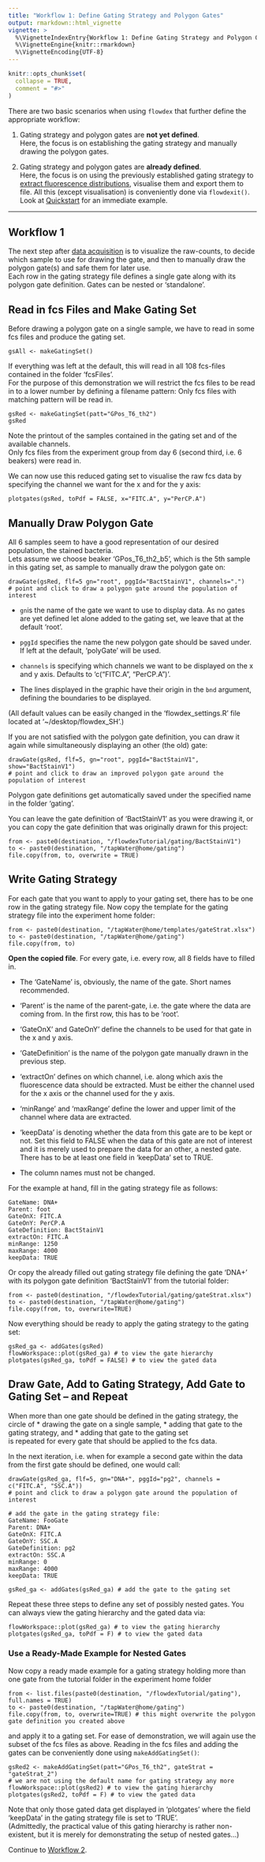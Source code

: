```yaml
---
title: "Workflow 1: Define Gating Strategy and Polygon Gates"
output: rmarkdown::html_vignette
vignette: >
  %\VignetteIndexEntry{Workflow 1: Define Gating Strategy and Polygon Gates}
  %\VignetteEngine{knitr::rmarkdown}
  %\VignetteEncoding{UTF-8}
---
```


```r
knitr::opts_chunk$set(
  collapse = TRUE,
  comment = "#>"
)
```

There are two basic scenarios when using `flowdex` that further define the appropriate workflow:

1.  Gating strategy and polygon gates are **not yet defined**.\
    Here, the focus is on establishing the gating strategy and manually drawing the polygon gates.

2.  Gating strategy and polygon gates are **already defined**.\
    Here, the focus is on using the previously established gating strategy to [extract fluorescence distributions](https://bpollner.github.io/flowdex/articles/workflow-2.html), visualise them and export them to file. All this (except visualisation) is conveniently done via `flowdexit()`. Look at [Quickstart](https://bpollner.github.io/flowdex/articles/flowdex.html#quickstart) for an immediate example.

------------------------------------------------------------------------

## Workflow 1

The next step after [data acquisition](https://bpollner.github.io/flowdex/articles/acquire-data.html) is to visualize the raw-counts, to decide which sample to use for drawing the gate, and then to manually draw the polygon gate(s) and safe them for later use.\
Each row in the gating strategy file defines a single gate along with its polygon gate definition. Gates can be nested or 'standalone'.

## Read in fcs Files and Make Gating Set

Before drawing a polygon gate on a single sample, we have to read in some fcs files and produce the gating set.

    gsAll <- makeGatingSet()

If everything was left at the default, this will read in all 108 fcs-files contained in the folder 'fcsFiles'.\
For the purpose of this demonstration we will restrict the fcs files to be read in to a lower number by defining a filename pattern: Only fcs files with matching pattern will be read in.

    gsRed <- makeGatingSet(patt="GPos_T6_th2")
    gsRed

Note the printout of the samples contained in the gating set and of the available channels.\
Only fcs files from the experiment group from day 6 (second third, i.e. 6 beakers) were read in.

We can now use this reduced gating set to visualise the raw fcs data by specifying the channel we want for the x and for the y axis:

    plotgates(gsRed, toPdf = FALSE, x="FITC.A", y="PerCP.A")

## Manually Draw Polygon Gate

All 6 samples seem to have a good representation of our desired population, the stained bacteria.\
Lets assume we choose beaker 'GPos_T6_th2_b5', which is the 5th sample in this gating set, as sample to manually draw the polygon gate on:

    drawGate(gsRed, flf=5 gn="root", pggId="BactStainV1", channels=".")
    # point and click to draw a polygon gate around the population of interest

-   `gn`is the name of the gate we want to use to display data. As no gates are yet defined let alone added to the gating set, we leave that at the default 'root'.

-   `pggId` specifies the name the new polygon gate should be saved under. If left at the default, 'polyGate' will be used.

-   `channels` is specifying which channels we want to be displayed on the x and y axis. Defaults to 'c("FITC.A", "PerCP.A")'.

-   The lines displayed in the graphic have their origin in the `bnd` argument, defining the boundaries to be displayed.

(All default values can be easily changed in the 'flowdex_settings.R' file located at '\~/desktop/flowdex_SH'.)

If you are not satisfied with the polygon gate definition, you can draw it again while simultaneously displaying an other (the old) gate:

    drawGate(gsRed, flf=5, gn="root", pggId="BactStainV1", show="BactStainV1") 
    # point and click to draw an improved polygon gate around the population of interest

Polygon gate definitions get automatically saved under the specified name in the folder 'gating'.

You can leave the gate definition of 'BactStainV1' as you were drawing it, or you can copy the gate definition that was originally drawn for this project:

    from <- paste0(destination, "/flowdexTutorial/gating/BactStainV1")
    to <- paste0(destination, "/tapWater@home/gating")
    file.copy(from, to, overwrite = TRUE)

## Write Gating Strategy

For each gate that you want to apply to your gating set, there has to be one row in the gating strategy file. Now copy the template for the gating strategy file into the experiment home folder:

    from <- paste0(destination, "/tapWater@home/templates/gateStrat.xlsx")
    to <- paste0(destination, "/tapWater@home/gating")
    file.copy(from, to)

**Open the copied file**. For every gate, i.e. every row, all 8 fields have to filled in.

-   The 'GateName' is, obviously, the name of the gate. Short names recommended.

-   'Parent' is the name of the parent-gate, i.e. the gate where the data are coming from. In the first row, this has to be 'root'.

-   'GateOnX' and GateOnY' define the channels to be used for that gate in the x and y axis.

-   'GateDefinition' is the name of the polygon gate manually drawn in the previous step.

-   'extractOn' defines on which channel, i.e. along which axis the fluorescence data should be extracted. Must be either the channel used for the x axis or the channel used for the y axis.

-   'minRange' and 'maxRange' define the lower and upper limit of the channel where data are extracted.

-   'keepData' is denoting whether the data from this gate are to be kept or not. Set this field to FALSE when the data of this gate are not of interest and it is merely used to prepare the data for an other, a nested gate. There has to be at least one field in 'keepData' set to TRUE.

-   The column names must not be changed.

For the example at hand, fill in the gating strategy file as follows:

    GateName: DNA+
    Parent: foot
    GateOnX: FITC.A
    GateOnY: PerCP.A
    GateDefinition: BactStainV1
    extractOn: FITC.A
    minRange: 1250
    maxRange: 4000
    keepData: TRUE

Or copy the already filled out gating strategy file defining the gate 'DNA+' with its polygon gate definition 'BactStainV1' from the tutorial folder:

    from <- paste0(destination, "/flowdexTutorial/gating/gateStrat.xlsx")
    to <- paste0(destination, "/tapWater@home/gating")
    file.copy(from, to, overwrite=TRUE)

Now everything should be ready to apply the gating strategy to the gating set:

    gsRed_ga <- addGates(gsRed)
    flowWorkspace::plot(gsRed_ga) # to view the gate hierarchy 
    plotgates(gsRed_ga, toPdf = FALSE) # to view the gated data

## Draw Gate, Add to Gating Strategy, Add Gate to Gating Set -- and Repeat

When more than one gate should be defined in the gating strategy, the circle of \* drawing the gate on a single sample, \* adding that gate to the gating strategy, and \* adding that gate to the gating set\
is repeated for every gate that should be applied to the fcs data.

In the next iteration, i.e. when for example a second gate within the data from the first gate should be defined, one would call:

    drawGate(gsRed_ga, flf=5, gn="DNA+", pggId="pg2", channels = c("FITC.A", "SSC.A"))
    # point and click to draw a polygon gate around the population of interest

    # add the gate in the gating strategy file:
    GateName: FooGate
    Parent: DNA+
    GateOnX: FITC.A
    GateOnY: SSC.A
    GateDefinition: pg2
    extractOn: SSC.A
    minRange: 0
    maxRange: 4000
    keepData: TRUE

    gsRed_ga <- addGates(gsRed_ga) # add the gate to the gating set 

Repeat these three steps to define any set of possibly nested gates. You can always view the gating hierarchy and the gated data via:

    flowWorkspace::plot(gsRed_ga) # to view the gating hierarchy
    plotgates(gsRed_ga, toPdf = F) # to view the gated data

### Use a Ready-Made Example for Nested Gates

Now copy a ready made example for a gating strategy holding more than one gate from the tutorial folder in the experiment home folder

    from <- list.files(paste0(destination, "/flowdexTutorial/gating"), full.names = TRUE)
    to <- paste0(destination, "/tapWater@home/gating")
    file.copy(from, to, overwrite=TRUE) # this might overwrite the polygon gate definition you created above

and apply it to a gating set. For ease of demonstration, we will again use the subset of the fcs files as above. Reading in the fcs files and adding the gates can be conveniently done using `makeAddGatingSet()`:

    gsRed2 <- makeAddGatingSet(patt="GPos_T6_th2", gateStrat = "gateStrat_2")
    # we are not using the default name for gating strategy any more
    flowWorkspace::plot(gsRed2) # to view the gating hierarchy
    plotgates(gsRed2, toPdf = F) # to view the gated data

Note that only those gated data get displayed in 'plotgates' where the field 'keepData' in the gating strategy file is set to 'TRUE'.\
(Admittedly, the practical value of this gating hierarchy is rather non-existent, but it is merely for demonstrating the setup of nested gates...)

Continue to [Workflow 2](https://bpollner.github.io/flowdex/articles/workflow-2.html).
